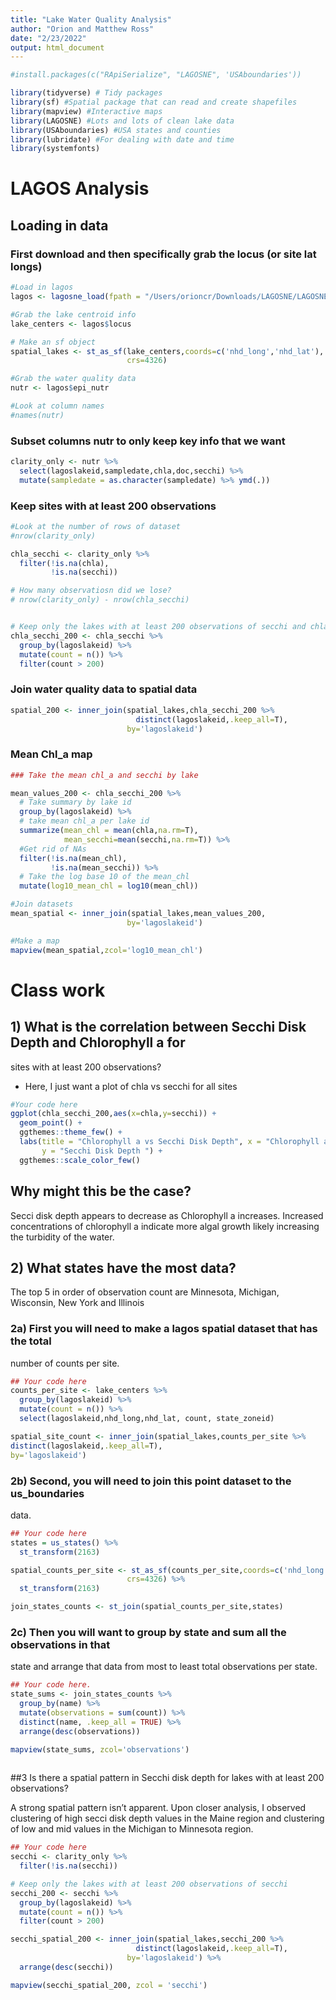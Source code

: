 ```yaml
---
title: "Lake Water Quality Analysis"
author: "Orion and Matthew Ross"
date: "2/23/2022"
output: html_document
---
```




```r

#install.packages(c("RApiSerialize", "LAGOSNE", 'USAboundaries'))

library(tidyverse) # Tidy packages
library(sf) #Spatial package that can read and create shapefiles 
library(mapview) #Interactive maps
library(LAGOSNE) #Lots and lots of clean lake data
library(USAboundaries) #USA states and counties
library(lubridate) #For dealing with date and time
library(systemfonts)
```


# LAGOS Analysis


## Loading in data


### First download and then specifically grab the locus (or site lat longs)
```r

#Load in lagos
lagos <- lagosne_load(fpath = "/Users/orioncr/Downloads/LAGOSNE/LAGOSNE/data_1.087.3.qs")

#Grab the lake centroid info
lake_centers <- lagos$locus

# Make an sf object 
spatial_lakes <- st_as_sf(lake_centers,coords=c('nhd_long','nhd_lat'),
                          crs=4326)

#Grab the water quality data
nutr <- lagos$epi_nutr

#Look at column names
#names(nutr)
```

### Subset columns nutr to only keep key info that we want


```r
clarity_only <- nutr %>%
  select(lagoslakeid,sampledate,chla,doc,secchi) %>%
  mutate(sampledate = as.character(sampledate) %>% ymd(.))

```


### Keep sites with at least 200 observations 

```r

#Look at the number of rows of dataset
#nrow(clarity_only)

chla_secchi <- clarity_only %>%
  filter(!is.na(chla),
         !is.na(secchi))

# How many observatiosn did we lose?
# nrow(clarity_only) - nrow(chla_secchi)


# Keep only the lakes with at least 200 observations of secchi and chla
chla_secchi_200 <- chla_secchi %>%
  group_by(lagoslakeid) %>%
  mutate(count = n()) %>%
  filter(count > 200)


```


### Join water quality data to spatial data

```r
spatial_200 <- inner_join(spatial_lakes,chla_secchi_200 %>%
                            distinct(lagoslakeid,.keep_all=T),
                          by='lagoslakeid')


```

### Mean Chl_a map

```r
### Take the mean chl_a and secchi by lake

mean_values_200 <- chla_secchi_200 %>%
  # Take summary by lake id
  group_by(lagoslakeid) %>%
  # take mean chl_a per lake id
  summarize(mean_chl = mean(chla,na.rm=T),
            mean_secchi=mean(secchi,na.rm=T)) %>%
  #Get rid of NAs
  filter(!is.na(mean_chl),
         !is.na(mean_secchi)) %>%
  # Take the log base 10 of the mean_chl
  mutate(log10_mean_chl = log10(mean_chl))

#Join datasets
mean_spatial <- inner_join(spatial_lakes,mean_values_200,
                          by='lagoslakeid') 

#Make a map
mapview(mean_spatial,zcol='log10_mean_chl')
```


# Class work

## 1) What is the correlation between Secchi Disk Depth and Chlorophyll a for
sites with at least 200 observations?

- Here, I just want a plot of chla vs secchi for all sites 

```r
#Your code here
ggplot(chla_secchi_200,aes(x=chla,y=secchi)) + 
  geom_point() +
  ggthemes::theme_few() + 
  labs(title = "Chlorophyll a vs Secchi Disk Depth", x = "Chlorophyll a",
       y = "Secchi Disk Depth ") +
  ggthemes::scale_color_few()
```


## Why might this be the case? 

Secci disk depth appears to decrease as Chlorophyll a increases.
Increased concentrations of chlorophyll a indicate more algal growth likely
increasing the turbidity of the water.

## 2) What states have the most data? 

The top 5 in order of observation count are Minnesota, Michigan, Wisconsin, New York and Illinois

### 2a) First you will need to make a lagos spatial dataset that has the total 
number of counts per site.

```r
## Your code here
counts_per_site <- lake_centers %>%
  group_by(lagoslakeid) %>%
  mutate(count = n()) %>%
  select(lagoslakeid,nhd_long,nhd_lat, count, state_zoneid)

spatial_site_count <- inner_join(spatial_lakes,counts_per_site %>%
distinct(lagoslakeid,.keep_all=T),
by='lagoslakeid')
```


### 2b) Second, you will need to join this point dataset to the us_boundaries 
data. 

```r
## Your code here
states = us_states() %>%
  st_transform(2163)

spatial_counts_per_site <- st_as_sf(counts_per_site,coords=c('nhd_long','nhd_lat'),
                          crs=4326) %>%
  st_transform(2163)

join_states_counts <- st_join(spatial_counts_per_site,states)

```


### 2c) Then you will want to group by state and sum all the observations in that
state and arrange that data from most to least total observations per state. 

```r
## Your code here. 
state_sums <- join_states_counts %>%
  group_by(name) %>%
  mutate(observations = sum(count)) %>%
  distinct(name, .keep_all = TRUE) %>%
  arrange(desc(observations))

mapview(state_sums, zcol='observations')
 
```

##3 Is there a spatial pattern in Secchi disk depth for lakes with at least 200 
observations?

A strong spatial pattern isn't apparent. Upon closer analysis, I observed clustering of high secci disk depth values in the Maine region and clustering of low and mid values in the Michigan to Minnesota region.
```r
## Your code here
secchi <- clarity_only %>%
  filter(!is.na(secchi))

# Keep only the lakes with at least 200 observations of secchi
secchi_200 <- secchi %>%
  group_by(lagoslakeid) %>%
  mutate(count = n()) %>%
  filter(count > 200)

secchi_spatial_200 <- inner_join(spatial_lakes,secchi_200 %>%
                            distinct(lagoslakeid,.keep_all=T),
                          by='lagoslakeid') %>%
  arrange(desc(secchi))

mapview(secchi_spatial_200, zcol = 'secchi')
```


